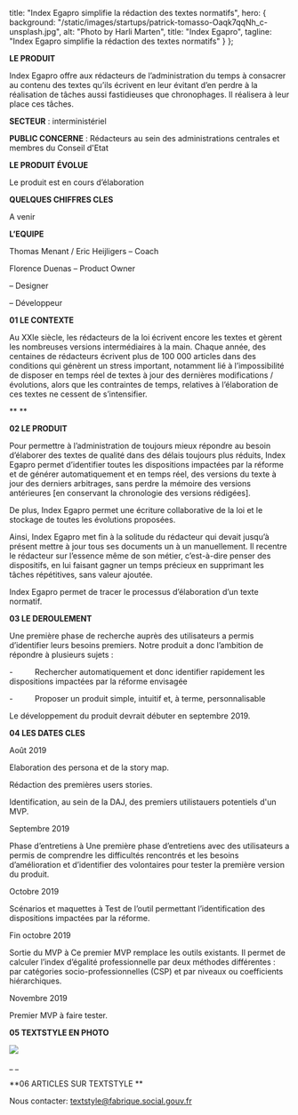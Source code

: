 
title: "Index Egapro simplifie la rédaction des textes normatifs",
hero: {
background: "/static/images/startups/patrick-tomasso-Oaqk7qqNh_c-unsplash.jpg",
alt: "Photo by Harli Marten",
title: "Index Egapro",
tagline: "Index Egapro simplifie la rédaction des textes normatifs"
}
};

<LayoutArticle meta={meta} startup="textstyle">

**LE PRODUIT**

Index Egapro offre aux rédacteurs de l’administration du temps à consacrer au contenu des textes qu’ils écrivent en leur évitant d’en perdre à la réalisation de tâches aussi fastidieuses que chronophages. Il réalisera à leur place ces tâches.

**SECTEUR** : interministériel

**PUBLIC CONCERNE** : Rédacteurs au sein des administrations centrales et membres du Conseil d'Etat

**LE PRODUIT ÉVOLUE**

Le produit est en cours d’élaboration

**QUELQUES CHIFFRES CLES**

A venir

**L’EQUIPE**

Thomas Menant / Eric Heijligers – Coach

Florence Duenas – Product Owner

– Designer

– Développeur

**01 LE CONTEXTE**

Au XXIe siècle, les rédacteurs de la loi écrivent encore les textes et gèrent les nombreuses versions intermédiaires à la main. Chaque année, des centaines de rédacteurs écrivent plus de 100 000 articles dans des conditions qui génèrent un stress important, notamment lié à l’impossibilité de disposer en temps réel de textes à jour des dernières modifications / évolutions, alors que les contraintes de temps, relatives à l’élaboration de ces textes ne cessent de s’intensifier.

\*\* \*\*

**02 LE PRODUIT**

Pour permettre à l’administration de toujours mieux répondre au besoin d’élaborer des textes de qualité dans des délais toujours plus réduits, Index Egapro permet d’identifier toutes les dispositions impactées par la réforme et de générer automatiquement et en temps réel, des versions du texte à jour des derniers arbitrages, sans perdre la mémoire des versions antérieures \[en conservant la chronologie des versions rédigées].

De plus, Index Egapro permet une écriture collaborative de la loi et le stockage de toutes les évolutions proposées.

Ainsi, Index Egapro met fin à la solitude du rédacteur qui devait jusqu’à présent mettre à jour tous ses documents un à un manuellement. Il recentre le rédacteur sur l’essence même de son métier, c’est-à-dire penser des dispositifs, en lui faisant gagner un temps précieux en supprimant les tâches répétitives, sans valeur ajoutée.

Index Egapro permet de tracer le processus d’élaboration d’un texte normatif.

**03 LE DEROULEMENT**

Une première phase de recherche auprès des utilisateurs a permis d’identifier leurs besoins premiers. Notre produit a donc l’ambition de répondre à plusieurs sujets :

\-          Rechercher automatiquement et donc identifier rapidement les dispositions impactées par la réforme envisagée

\-          Proposer un produit simple, intuitif et, à terme, personnalisable

Le développement du produit devrait débuter en septembre 2019.

**04 LES DATES CLES**

Août 2019

Elaboration des persona et de la story map.

Rédaction des premières users stories.

Identification, au sein de la DAJ, des premiers utilistauers potentiels d'un MVP.

Septembre 2019

Phase d’entretiens à Une première phase d’entretiens avec des utilisateurs a permis de comprendre les difficultés rencontrés et les besoins d’amélioration et d’identifier des volontaires pour tester la première version du produit.

Octobre 2019

Scénarios et maquettes à Test de l’outil permettant l’identification des dispositions impactées par la réforme.

Fin octobre 2019

Sortie du MVP à Ce premier MVP remplace les outils existants. Il permet de calculer l’index d’égalité professionnelle par deux méthodes différentes : par catégories socio-professionnelles (CSP) et par niveaux ou coefficients hiérarchiques.

Novembre 2019

Premier MVP à faire tester.

**05 TEXTSTYLE EN PHOTO**

![](https://storage.googleapis.com/slite-api-files-production/files/0261d307-c960-4711-9683-b025837ca181/IMG_20190805_191502.jpg)

\_ \_

**06 ARTICLES SUR TEXTSTYLE **

Nous contacter: textstyle@fabrique.social.gouv.fr

</LayoutArticle>
